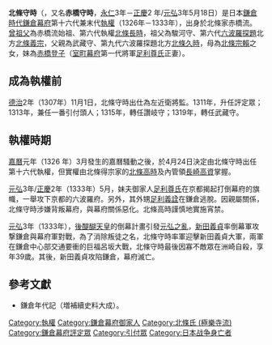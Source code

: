 {{japanese|japanese=北条 守時|kana=ほうじょう もりとき|romaji=Hōjō Moritoki}}

'''北條守時'''（{{bd|1295年||1333年|6月30日|catIdx=Hōjō Sadaaki}}，又名'''赤橋守時'''，[[永仁|永仁]]3年－[[正慶|正慶]]2 年/[[元弘|元弘]]3年5月18日）是日本[[鎌倉時代|鎌倉時代]][[鎌倉幕府|鎌倉幕府]]第十六代兼末代[[執權|執權]]（1326年－1333年），出身於北條家赤橋流。[[曾祖父|曾祖父]]為赤橋流始祖、第六代執權[[北條長時|北條長時]]，祖父為駿河守、第六代[[六波羅探題|六波羅探題]]北方[[北條義宗|北條義宗]]，父親為武藏守、第九代六波羅探題北方[[北條久時|北條久時]]，母為[[北條宗賴|北條宗賴]]之女，妹為[[赤橋登子|赤橋登子]]（[[室町幕府|室町幕府]]第一代將軍[[足利尊氏|足利尊氏]]正妻）。

==成為執權前==
[[德治|德治]]2年（1307年）11月1日，北條守時出仕為左近衛將監。1311年，升任評定眾；1313年，兼任一番引付頭人；1315年，轉任讚岐守；1319年，轉任武藏守。

==執權時期==
[[嘉曆|嘉曆]]元年（1326 年）3月發生的嘉曆騷動之後，於4月24日決定由北條守時出任第十六代執權，但實權由北條得宗家的[[北條高時|北條高時]]及內管領[[長崎高資|長崎高資]]掌握。

[[元弘|元弘]]3年/[[正慶|正慶]]2年（1333年）5月，妹夫御家人[[足利尊氏|足利尊氏]]在京都揭起打倒幕府的旗幟，一舉攻下京都的六波羅府。另外，其外甥[[足利義詮|足利義詮]]在鎌倉逃脫。因親屬關係，北條守時涉嫌背叛幕府，與幕府關係惡化。北條高時謹慎地實施宵禁。

[[元弘|元弘]]3年（1333年），[[後醍醐天皇|後醍醐天皇]]的倒幕計畫引發[[元弘之亂|元弘之亂]]，[[新田義貞|新田義貞]]率倒幕軍攻撃鎌倉與幕府軍對戰，為了消除叛徒之名，北條守時率軍迎擊新田義貞大軍，兩軍在鎌倉中心部交通要衝的巨福呂坂大戰，北條守時最後因寡不敵眾在洲崎自殺，享年39歲。其後，新田義貞攻陷鎌倉，幕府滅亡。

== 參考文獻 ==
* 鎌倉年代記（増補續史料大成）。

{{start box}}
{{succession box|title=[[鎌倉幕府|鎌倉幕府]][[執權|執權]]|before=[[北條貞顯|北條貞顯]]|after=幕府滅亡|years=1326-1333}}
{{end box}}

{{DEFAULTSORT:Hōjō Moritoki}}
{{鎌倉幕府執權}}

{{Samurai-stub}}
[[Category:執權|Category:執權]]
[[Category:鎌倉幕府御家人|Category:鎌倉幕府御家人]]
[[Category:北條氏_(極樂寺流)|Category:北條氏 (極樂寺流)]]
[[Category:鎌倉幕府評定眾|Category:鎌倉幕府評定眾]]
[[Category:引付眾|Category:引付眾]]
[[Category:日本战争身亡者|Category:日本战争身亡者]]
